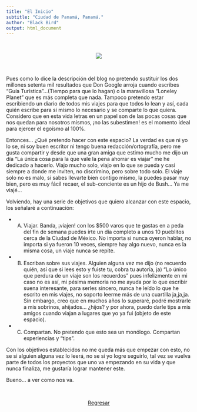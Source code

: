 ```yaml
---
title: "El Inicio"
subtitle: "Ciudad de Panamá, Panamá."
author: "Black Bird"
output: html_document
---
```

<br>
<center>

![](Images/El_Inicio.jpg)

</center>

<br>

Pues como lo dice la descripción del blog no pretendo sustituir los dos millones setenta mil resultados que Don Google arroja cuando escribes “Guía Turística”...(Tiempo para que lo hagan) o la maravillosa "Loneley Planet" que es más completa que nada. Tampoco pretendo estar escribiendo un diario de todos mis viajes para que todos lo lean y así, cada quién escribe para si mismo lo necesario y se comparte lo que quiera. Considero que en esta vida letras en un papel son de las pocas cosas que nos quedan para nosotros mismos, ¡no las subestimen! es el momento ideal para ejercer el egoísmo al 100%.

Entonces... ¿Qué pretendo hacer con este espacio?
La verdad es que ni yo lo se, ni soy buen escritor ni tengo buena redacción/ortografía, pero me gusta compartir y desde que una gran amiga que estimo mucho me dijo un día "La única cosa para la que vale la pena ahorrar es viajar" me he dedicado a hacerlo. Viajo mucho solo, viajo en lo que se pueda y casi siempre a donde me inviten, no discrimino, pero sobre todo solo. El viaje solo no es malo, si sabes llevarte bien contigo mismo, la puedes pasar muy bien, pero es muy fácil recaer, el sub-conciente es un hijo de Bush... Ya me viajé...

Volviendo, hay una serie de objetivos que quiero alcanzar con este espacio, los señalaré a continuación:

- A) Viajar. Banda, ¡viajen! con los $500 varos que te gastas en a peda del fin de semana puedes irte un día completo a unos 10 pueblitos cerca de la Ciudad de México. No importa si nunca oyeron hablar, no importa si ya fueron 10 veces, siempre hay algo nuevo, nunca es la misma cosa, un viaje nunca se repite.

- B) Escriban sobre sus viajes. Alguien alguna vez me dijo (no recuerdo quién, así que si lees esto y fuiste tu, cobra tu autoría, ja) "Lo único que perdura de un viaje son los recuerdos" pues infelizmente en mi caso no es así, mi pésima memoria no me ayuda por lo que escribir suena interesante, para serles sincero, nunca he leído lo que he escrito en mis viajes, no soporto leerme más de una cuartilla ja,ja,ja. Sin embargo, creo que en muchos años lo superaré, podré mostrarle a mis sobrinos, ahijados... ¿hijos? y por ahora, puedo darle tips a mis amigos cuando viajan a lugares que yo ya fui (objeto de este espacio).

- C) Compartan. No pretendo que esto sea un monólogo. Compartan experiencias y "tips".

Con los objetivos establecidos no me queda más que empezar con esto, no se si alguien alguna vez lo leerá, no se si yo logre seguirlo, tal vez se vuelva parte de todos los proyectos que uno va empezando en su vida y que nunca finaliza, me gustaría lograr mantener este.

Bueno... a ver como nos va.

<br>
<center>
<a 
href="Travel.html">Regresar
</a>